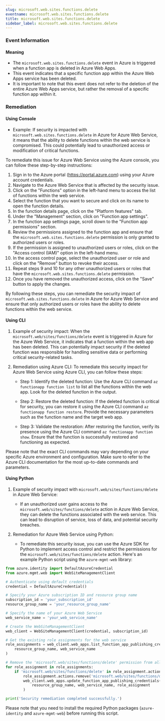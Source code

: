 ```yaml
--- 
slug: microsoft.web.sites.functions.delete
eventname: microsoft.web.sites.functions.delete
title: microsoft.web.sites.functions.delete
sidebar_label: microsoft.web.sites.functions.delete
---
```

                       
### Event Information

#### Meaning

- The `microsoft.web.sites.functions.delete` event in Azure is triggered when a function app is deleted in Azure Web Apps.
- This event indicates that a specific function app within the Azure Web Apps service has been deleted.
- It is important to note that this event does not refer to the deletion of the entire Azure Web Apps service, but rather the removal of a specific function app within it.

### Remediation

#### Using Console

- Example: If security is impacted with `microsoft.web.sites.functions.delete` in Azure for Azure Web Service, it means that the ability to delete functions within the web service is compromised. This could potentially lead to unauthorized access or modification of critical functions.

To remediate this issue for Azure Web Service using the Azure console, you can follow these step-by-step instructions:

1. Sign in to the Azure portal (https://portal.azure.com) using your Azure account credentials.
2. Navigate to the Azure Web Service that is affected by the security issue.
3. Click on the "Functions" option in the left-hand menu to access the list of functions within the web service.
4. Select the function that you want to secure and click on its name to open the function details.
5. In the function details page, click on the "Platform features" tab.
6. Under the "Management" section, click on "Function app settings".
7. In the function app settings page, scroll down to the "Function app permissions" section.
8. Review the permissions assigned to the function app and ensure that the `microsoft.web.sites.functions.delete` permission is only granted to authorized users or roles.
9. If the permission is assigned to unauthorized users or roles, click on the "Access control (IAM)" option in the left-hand menu.
10. In the access control page, select the unauthorized user or role and click on the "Remove" button to revoke their access.
11. Repeat steps 9 and 10 for any other unauthorized users or roles that have the `microsoft.web.sites.functions.delete` permission.
12. Once you have removed the unauthorized access, click on the "Save" button to apply the changes.

By following these steps, you can remediate the security impact of `microsoft.web.sites.functions.delete` in Azure for Azure Web Service and ensure that only authorized users or roles have the ability to delete functions within the web service.

#### Using CLI

1. Example of security impact: When the `microsoft.web/sites/functions/delete` event is triggered in Azure for the Azure Web Service, it indicates that a function within the web app has been deleted. This can potentially impact security if the deleted function was responsible for handling sensitive data or performing critical security-related tasks.

2. Remediation using Azure CLI: To remediate this security impact for Azure Web Service using Azure CLI, you can follow these steps:

   - Step 1: Identify the deleted function: Use the Azure CLI command `az functionapp function list` to list all the functions within the web app. Look for the deleted function in the output.

   - Step 2: Restore the deleted function: If the deleted function is critical for security, you can restore it using the Azure CLI command `az functionapp function restore`. Provide the necessary parameters such as the function name and the target web app.

   - Step 3: Validate the restoration: After restoring the function, verify its presence using the Azure CLI command `az functionapp function show`. Ensure that the function is successfully restored and functioning as expected.

Please note that the exact CLI commands may vary depending on your specific Azure environment and configuration. Make sure to refer to the Azure CLI documentation for the most up-to-date commands and parameters.

#### Using Python

1. Example of security impact with `microsoft.web/sites/functions/delete` in Azure Web Service:
   - If an unauthorized user gains access to the `microsoft.web/sites/functions/delete` action in Azure Web Service, they can delete the functions associated with the web service. This can lead to disruption of service, loss of data, and potential security breaches.

2. Remediation for Azure Web Service using Python:
   - To remediate this security issue, you can use the Azure SDK for Python to implement access control and restrict the permissions for the `microsoft.web/sites/functions/delete` action. Here's an example Python script using the `azure-mgmt-web` library:

```python
from azure.identity import DefaultAzureCredential
from azure.mgmt.web import WebSiteManagementClient

# Authenticate using default credentials
credential = DefaultAzureCredential()

# Specify your Azure subscription ID and resource group name
subscription_id = 'your_subscription_id'
resource_group_name = 'your_resource_group_name'

# Specify the name of your Azure Web Service
web_service_name = 'your_web_service_name'

# Create the WebSiteManagementClient
web_client = WebSiteManagementClient(credential, subscription_id)

# Get the existing role assignments for the web service
role_assignments = web_client.web_apps.list_function_app_publishing_credentials(
    resource_group_name, web_service_name
)

# Remove the 'microsoft.web/sites/functions/delete' permission from all role assignments
for role_assignment in role_assignments:
    if 'microsoft.web/sites/functions/delete' in role_assignment.actions:
        role_assignment.actions.remove('microsoft.web/sites/functions/delete')
        web_client.web_apps.update_function_app_publishing_credentials(
            resource_group_name, web_service_name, role_assignment
        )

print('Security remediation completed successfully.')
```

Please note that you need to install the required Python packages (`azure-identity` and `azure-mgmt-web`) before running this script.


 